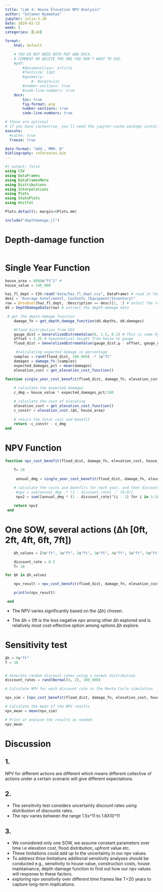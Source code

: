 ```yaml
---
title: "Lab 4: House Elevation NPV Analysis"
author: "Solomon Nyamekye"
jupyter: julia-1.10
date: 2024-02-13
week: 5
categories: [Lab]

format: 
    html: default

    # YOU DO NOT NEED BOTH PDF AND DOCX.
    # COMMENT OR DELETE THE ONE YOU DON'T WANT TO USE.
    #pdf:
        #documentclass: article
        #fontsize: 11pt
        #geometry:
            #- margin=1in  
        #number-sections: true
        #code-line-numbers: true
    docx: 
        toc: true
        fig-format: png
        number-sections: true
        code-line-numbers: true

# these are optional
# if you have cache=true, you'll need the jupyter-cache package installed
execute: 
  #cache: true
  freeze: true

date-format: "ddd., MMM. D"
bibliography: references.bib
---
```


```julia
#| output: false
using CSV
using DataFrames
using DataFramesMeta
using Distributions
using Interpolations
using Plots
using StatsPlots
using Unitful

Plots.default(; margin=6Plots.mm)

include("depthdamage.jl")
```

# Depth-damage function

```julia


```

# Single Year Function
```julia

house_area = 8000u"ft^2" # 
house_value = 140_000

haz_fl_dept = CSV.read("data/haz_fl_dept.csv", DataFrame) # read in the file
desc = "Average hotel/motel, Contents (Equipment/Inventory)"
row = @rsubset(haz_fl_dept, :Description == desc)[1, :] # select the row I want
dd = DepthDamageData(row) # extract the depth-damage data

 # get the depth-damage function
    damage_fn = get_depth_damage_function(dd.depths, dd.damages) 

    #Flood distribution from GEV
    gauge_dist = GeneralizedExtremeValue(8, 1.5, 0.1) # This is same hypothetical gauge distribution used for lab 3
    offset = 5.35 # hypothetical height from house to gauge
    flood_dist = GeneralizedExtremeValue(gauge_dist.μ - offset, gauge_dist.σ, gauge_dist.ξ)

     #calculating expected damage in percentage
    samples = rand(flood_dist, 100_000) .* 1u"ft"
    damages = damage_fn.(samples)
    expected_damages_pct = mean(damages)
    elevation_cost = get_elevation_cost_function()
   
function single_year_cost_benefit(flood_dist, damage_fn, elevation_cost, house_area, house_value, Δh)

    # calculate the expected damages
    c_dmg = house_value * expected_damages_pct/100

    # calculate the cost of elevating
    elevation_cost = get_elevation_cost_function()
    c_constr = elevation_cost.(Δh, house_area)
   
    # return the total cost and benefit
    return -c_constr - c_dmg
end

```

# NPV Function

```julia
function npv_cost_benefit(flood_dist, damage_fn, elevation_cost, house_area, house_value, Δh, T, discount_rate)

    T= 10
   
     annual_dmg = single_year_cost_benefit(flood_dist, damage_fn, elevation_cost, house_area, house_value, Δh)
    
    # calculate the costs and benefits for each year, and then discount
     #npv = sum(annual_dmg .* (1 - discount_rate) .^ (0:9))
     npv2 = sum([annual_dmg * (1 - discount_rate)^(i - 1) for i in 1:10])

    return npv2
 end
```
# One SOW, several actions (Δh [0ft, 2ft, 4ft, 6ft, 7ft])

```julia

    Δh_values = [0u"ft", 1u"ft", 2u"ft", 3u"ft", 4u"ft", 5u"ft", 6u"ft", 7u"ft", 8u"ft"]

    discount_rate = 0.5
    T= 10

for Δh in Δh_values

    npv_result = npv_cost_benefit(flood_dist, damage_fn, elevation_cost, house_area, house_value, Δh, T, discount_rate)

    println(npv_result)

 end

```
- The NPV varies significantly based on the (Δh) chosen.

- The Δh = 0ft is the less negative npv among other Δh explored and is relatively most cost-effective option among options Δh  explore.

# Sensitivity test

```julia

Δh = 0u"ft"
T = 10


# Generate random discount rates using a normal distribution
discount_rates = rand(Normal(4, 2), 100_000)

# Calculate NPV for each discount rate in the Monte Carlo simulation

npv_sim = [npv_cost_benefit(flood_dist, damage_fn, elevation_cost, house_area, house_value, Δh, T, rate) for rate in discount_rates]

# Calculate the mean of the NPV results
npv_mean = mean(npv_sim)

# Print or analyze the results as needed
npv_mean

```
# Discussion

## 1.
NPV for different actions are different which means different collective of actions under a certain scenario will give different expectations.

## 2.
- The sensitivity test considers uncertainty discount rates using distribution of discounts rates. 
- The npv varies between the range 1.5x^11 to 1.6X10^11 

## 3. 
- We considered only one SOW, we assume constant parameters over time i.e elevation cost, flood distribution, upfront value etc.
- These limitations could add up to the uncertainty in our npv values.
- To address thise limitations additional sensitivity analyses should be conducted e.g., sensitivity to house value, construction costs, house maintainance, depth-damage function to find out how our npv values will response to these factors.
- exploring npv sensitivity over different time frames like T=20 years to capture long-term implications.